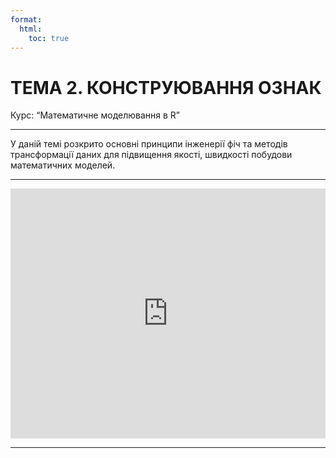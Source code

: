 ```yaml
---
format:
  html:
    toc: true
---
```


# ТЕМА 2. КОНСТРУЮВАННЯ ОЗНАК

Курс: "Математичне моделювання в R"

---

У даній темі розкрито основні принципи інженерії фіч та методів трансформації даних для підвищення якості, швидкості побудови математичних моделей.

---

<iframe src="https://onedrive.live.com/embed?cid=0A1340BA71B3F0AA&amp;resid=A1340BA71B3F0AA%214540&amp;authkey=AN8QL0Jbs6aMVeY&amp;em=2&amp;wdAr=1.7777777777777777" width="100%" height="400px" frameborder="0">Це вбудований документ <a target="_blank" href="https://office.com">Microsoft Office</a> на платформі <a target="_blank" href="https://office.com/webapps">Office</a>.</iframe>

---


